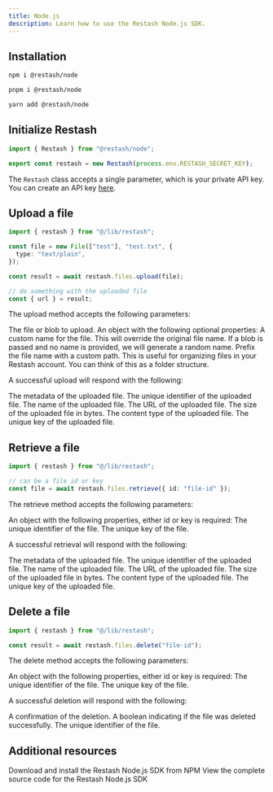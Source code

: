 ```yaml
---
title: Node.js
description: Learn how to use the Restash Node.js SDK.
---
```


## Installation

<CodeGroup>

  ```bash npm
  npm i @restash/node
  ```

  ```bash pnpm
  pnpm i @restash/node
  ```

  ```bash yarn
  yarn add @restash/node
  ```

</CodeGroup>

## Initialize Restash

```typescript lib/restash.ts
import { Restash } from "@restash/node";

export const restash = new Restash(process.env.RESTASH_SECRET_KEY);
```

The `Restash` class accepts a single parameter, which is your private API key. You can create an API key [here](https://restash.io/api-keys).

## Upload a file

```typescript
import { restash } from "@/lib/restash";

const file = new File(["test"], "test.txt", {
  type: "text/plain",
});

const result = await restash.files.upload(file);

// do something with the uploaded file
const { url } = result;
```

The upload method accepts the following parameters:

<ParamField body="file" type="File | Blob" required>
  The file or blob to upload.
</ParamField>
<ParamField body="options" type="UploadOptions object">
  An object with the following optional properties:
  <Expandable title="properties">
    <ParamField body="name" type="string">
      A custom name for the file. This will override the original file name. If a blob is passed and no name is provided, we will generate a random name.
    </ParamField>
    <ParamField body="path" type="string">
      Prefix the file name with a custom path. This is useful for organizing files in your Restash account. You can think of this as a folder structure.
    </ParamField>
  </Expandable>
</ParamField>

A successful upload will respond with the following:


<ParamField body="data" type="UploadFileResponseSuccess object">
  The metadata of the uploaded file.
  <Expandable title="properties">
    <ParamField body="id" type="string">
      The unique identifier of the uploaded file.
    </ParamField>
    <ParamField body="name" type="string">
      The name of the uploaded file.
    </ParamField>
    <ParamField body="url" type="string">
      The URL of the uploaded file.
    </ParamField>
    <ParamField body="size" type="number">
      The size of the uploaded file in bytes.
    </ParamField>
    <ParamField body="contentType" type="string">
      The content type of the uploaded file.
    </ParamField>
    <ParamField body="key" type="string">
      The unique key of the uploaded file.
    </ParamField>
  </Expandable>
</ParamField>


## Retrieve a file

```typescript
import { restash } from "@/lib/restash";

// can be a file id or key
const file = await restash.files.retrieve({ id: "file-id" });
```

The retrieve method accepts the following parameters:

  <ParamField body="options" type="RetrieveFileOptions object">
    An object with the following properties, either id or key is required:
    <Expandable title="properties">
      <ParamField body="id" type="string">
        The unique identifier of the file.
      </ParamField>
      <ParamField body="key" type="string">
        The unique key of the file.
      </ParamField>
    </Expandable>
  </ParamField>

A successful retrieval will respond with the following:

<ParamField body="data" type="RetrieveFileResponseSuccess object">
  The metadata of the uploaded file.
  <Expandable title="properties">
    <ParamField body="id" type="string">
      The unique identifier of the uploaded file.
    </ParamField>
    <ParamField body="name" type="string">
      The name of the uploaded file.
    </ParamField>
    <ParamField body="url" type="string">
      The URL of the uploaded file.
    </ParamField>
    <ParamField body="size" type="number">
      The size of the uploaded file in bytes.
    </ParamField>
    <ParamField body="contentType" type="string">
      The content type of the uploaded file.
    </ParamField>
    <ParamField body="key" type="string">
      The unique key of the uploaded file.
    </ParamField>
  </Expandable>
</ParamField>

## Delete a file

```typescript
import { restash } from "@/lib/restash";

const result = await restash.files.delete("file-id");
```

The delete method accepts the following parameters:

<ParamField body="options" type="DeleteFileOptions object">
  An object with the following properties, either id or key is required:
  <Expandable title="properties">
    <ParamField body="id" type="string">
      The unique identifier of the file.
    </ParamField>
    <ParamField body="key" type="string">
      The unique key of the file.
    </ParamField>
  </Expandable>
</ParamField>

A successful deletion will respond with the following:

<ParamField body="data" type="DeleteFileResponseSuccess object">
  A confirmation of the deletion.
  <Expandable title="properties">
    <ParamField body="deleted" type="boolean">
      A boolean indicating if the file was deleted successfully.
    </ParamField>
    <ParamField body="file" type="string">
      The unique identifier of the file.
    </ParamField>
  </Expandable>
</ParamField>

## Additional resources

<CardGroup cols={2}>
  <Card title="NPM package" icon="npm" href="https://www.npmjs.com/package/@restash/node">
    Download and install the Restash Node.js SDK from NPM
  </Card>
  <Card
    title="Source code"
    icon="github"
    href="https://github.com/restashio/restash-node"
  >
    View the complete source code for the Restash Node.js SDK
  </Card>
</CardGroup>
